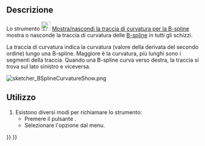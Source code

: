 <languages/>

{{Docnav/it
|[[Sketcher_BSplinePolygon/it|Mostra/nascondi il poligono di controllo della B-spline]]
|[[Sketcher_BSplineKnotMultiplicity/it|Mostra/nascondi molteplicità di nodo per la B-spline]]
|[[Sketcher_Workbench/it|Sketcher]]
|IconL=Sketcher_BSplinePolygon.svg
|IconR=Sketcher_BSplineKnotMultiplicity.svg
|IconC=Workbench_Sketcher.svg
}}

<div class="mw-translate-fuzzy">
{{GuiCommand/it
|Name=Sketcher BSplineComb
|Name/it=Curvatura della B-spline
|Workbenches=[[Sketcher Workbench/it|Sketcher]]
|MenuLocation=Sketch → Sketcher B-spline tools → Mostra/Nascondi lo strumento curvatura per la B-spline
|Version=0.17
SeeAlso=[[Sketcher CompCreateBSpline/it|Crea B-spline]]
}}
</div>

<span id="Description"></span>
==Descrizione==

Lo strumento [[Image:Sketcher_BSplineComb.svg|24px]] [[Sketcher_BSplineComb/it|Mostra/nascondi la traccia di curvatura per la B-spline]] mostra o nasconde la traccia di curvatura delle [[B-Splines/it|B-spline]] in tutti gli schizzi.

La traccia di curvatura indica la curvatura (valore della derivata del secondo ordine) lungo una B-spline. Maggiore è la curvatura, più lunghi sono i segmenti della traccia. Quando una B-spline curva verso destra, la traccia si trova sul lato sinistro e viceversa.

[[File:sketcher_BSplineCurvatureShow.png]]
{{Caption|B-spline con un punto sella nel suo punto medio, la traccia di curvatura in quel punto è zero.}}

<span id="Usage"></span>
==Utilizzo==

# Esistono diversi modi per richiamare lo strumento:
#* Premere il pulsante {{Button|[[Image:Sketcher_BSplineComb.svg|16px]] [[Sketcher_BSplineCoMostra/nascondi la traccia di curvatura per la B-spline]]}}.
#* Selezionare l'opzione {{MenuCommand|Schizzo → Visualizzazione dello Schizzo → Mostra/nascondi il layer dati della B-spline → [[Image:Sketcher_BSplineComb.svg|16px]] Mostra/nascondi la traccia di curvatura per la B-spline}} dal menu.


{{Docnav/it
|[[Sketcher_BSplinePolygon/it|Mostra/nascondi il poligono di controllo della B-spline]]
|[[Sketcher_BSplineKnotMultiplicity/it|Mostra/nascondi molteplicità di nodo per la B-spline]]
|[[Sketcher_Workbench/it|Sketcher]]
|IconL=Sketcher_BSplinePolygon.svg
|IconR=Sketcher_BSplineKnotMultiplicity.svg
|IconC=Workbench_Sketcher.svg
}}

{{Sketcher_Tools_navi{{#translation:}}}}
{{Userdocnavi{{#translation:}}}}